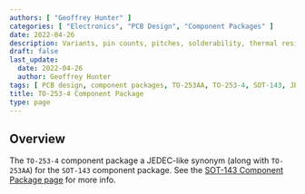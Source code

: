 ```yaml
---
authors: [ "Geoffrey Hunter" ]
categories: [ "Electronics", "PCB Design", "Component Packages" ]
date: 2022-04-26
description: Variants, pin counts, pitches, solderability, thermal resistances, dimensions, land patterns, 3D models and more info for the TO-253AA component package.
draft: false
last_update:
  date: 2022-04-26
  author: Geoffrey Hunter
tags: [ PCB design, component packages, TO-253AA, TO-253-4, SOT-143, JEDEC ]
title: TO-253-4 Component Package
type: page
---
```


## Overview

The `TO-253-4` component package a JEDEC-like synonym (along with `TO-253AA`) for the `SOT-143` component package. See the [SOT-143 Component Package page](/pcb-design/component-packages/sot-143-component-package/) for more info.
